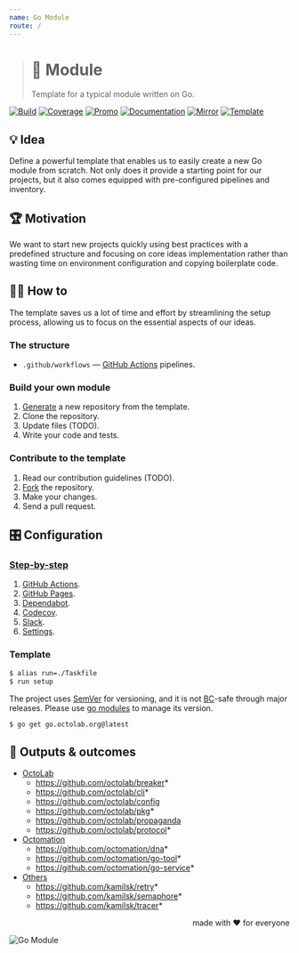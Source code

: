 ```yaml
---
name: Go Module
route: /
---
```


> # 🧩 Module
>
> Template for a typical module written on Go.

[![Build][build.icon]][build.page]
[![Coverage][coverage.icon]][coverage.page]
[![Promo][site.icon]][site.page]
[![Documentation][docs.icon]][docs.page]
[![Mirror][mirror.icon]][mirror.page]
[![Template][template.icon]][template.page]

## 💡 Idea

Define a powerful template that enables us to easily create a new Go module from scratch.
Not only does it provide a starting point for our projects,
but it also comes equipped with pre-configured pipelines and inventory.

## 🏆 Motivation

We want to start new projects quickly using best practices
with a predefined structure and focusing on core ideas implementation
rather than wasting time on environment configuration and copying boilerplate code.

## 🤼‍♂️ How to

The template saves us a lot of time and effort by streamlining the setup process,
allowing us to focus on the essential aspects of our ideas.

### The structure

- `.github/workflows` — [GitHub Actions][docs.actions] pipelines.

### Build your own module

1. [Generate][action.generate] a new repository from the template.
2. Clone the repository.
3. Update files (TODO).
4. Write your code and tests.

### Contribute to the template

1. Read our contribution guidelines (TODO).
2. [Fork][action.fork] the repository.
3. Make your changes.
4. Send a pull request.

## 🎛️ Configuration

### [Step-by-step][docs.setup]

1. [GitHub Actions](https://github.com/features/actions).
2. [GitHub Pages](https://pages.github.com).
3. [Dependabot](https://github.com/dependabot).
4. [Codecov](https://github.com/marketplace/codecov).
5. [Slack](https://github.com/marketplace/slack-github).
6. [Settings](https://github.com/apps/settings).

### Template

```bash
$ alias run=./Taskfile
$ run setup
```

The project uses [SemVer][docs.semver] for versioning, and it is not
[BC][wiki.compat]-safe through major releases.
Please use [go modules][wiki.gomod] to manage its version.

```bash
$ go get go.octolab.org@latest
```

## 🤲 Outputs & outcomes

- [OctoLab](https://github.com/orgs/octolab/repositories)
  - https://github.com/octolab/breaker*
  - https://github.com/octolab/cli*
  - https://github.com/octolab/config
  - https://github.com/octolab/pkg*
  - https://github.com/octolab/propaganda
  - https://github.com/octolab/protocol*
- [Octomation](https://github.com/orgs/octomation/repositories)
  - https://github.com/octomation/dna*
  - https://github.com/octomation/go-tool*
  - https://github.com/octomation/go-service*
- [Others](https://github.com/kamilsk?tab=repositories)
  - https://github.com/kamilsk/retry*
  - https://github.com/kamilsk/semaphore*
  - https://github.com/kamilsk/tracer*

<p align="right">made with ❤️ for everyone</p>

![Go Module][social.image]

[build.page]:       https://github.com/octomation/go-module/actions/workflows/ci.yml
[build.icon]:       https://github.com/octomation/go-module/actions/workflows/ci.yml/badge.svg
[coverage.page]:    https://codecov.io/gh/octomation/go-module
[coverage.icon]:    https://codecov.io/gh/octomation/go-module/branch/main/graph/badge.svg
[site.page]:        https://go-module.octolab.org
[site.icon]:        https://img.shields.io/badge/site-promo-brightgreen
[docs.page]:        https://pkg.go.dev/go.octolab.org
[docs.icon]:        https://img.shields.io/badge/docs-pkg.go.dev-blue
[mirror.page]:      https://bitbucket.org/kamilsk/go-module
[mirror.icon]:      https://img.shields.io/badge/mirror-bitbucket-blue
[template.page]:    https://github.com/octomation/go-module
[template.icon]:    https://img.shields.io/badge/template-go--module-blue

[action.fork]:      https://github.com/octomation/go-module/fork
[action.generate]:  https://github.com/octomation/go-module/generate
[docs.actions]:     https://docs.github.com/en/actions
[docs.semver]:      https://semver.org
[docs.setup]:       /integrations/
[wiki.compat]:      https://en.wikipedia.org/wiki/Backward_compatibility
[wiki.gomod]:       https://github.com/golang/go/wiki/Modules

[awesome.page]:     https://awesome-go.com
[awesome.icon]:     https://awesome.re/mentioned-badge.svg
[social.image]:     https://socialify.git.ci/octomation/go-module/image?description=1&font=Raleway&language=1&name=1&owner=1&pattern=Circuit%20Board&theme=Light
